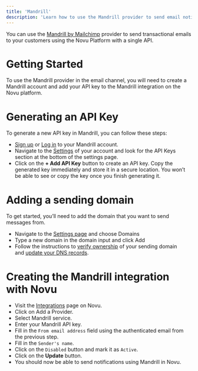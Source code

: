 ```yaml
---
title: 'Mandrill'
description: 'Learn how to use the Mandrill provider to send email notifications using Novu'
---
```


You can use the [Mandrill by Mailchimp](https://mandrillapp.com/) provider to send transactional emails to your customers using the Novu Platform with a single API.

# Getting Started

To use the Mandrill provider in the email channel, you will need to create a Mandrill account and add your API key to the Mandrill integration on the Novu platform.

# Generating an API Key

To generate a new API key in Mandrill, you can follow these steps:

- [Sign up](https://login.mailchimp.com/signup/) or [Log in](https://login.mailchimp.com/) to your Mandrill account.
- Navigate to the [Settings](https://mandrillapp.com/settings) of your account and look for the API Keys section at the bottom of the settings page.
- Click on the **+ Add API Key** button to create an API key. Copy the generated key immediately and store it in a secure location. You won’t be able to see or copy the key once you finish generating it.

# Adding a sending domain

To get started, you’ll need to add the domain that you want to send messages from.

- Navigate to the [Settings page](https://mandrillapp.com/settings/sending-domains) and choose Domains
- Type a new domain in the domain input and click Add
- Follow the instructions to [verify ownership](https://mailchimp.com/developer/transactional/docs/authentication-delivery/#authentication) of your sending domain and [update your DNS records](https://mailchimp.com/developer/transactional/docs/authentication-delivery/#configure-your-dns).

# Creating the Mandrill integration with Novu

- Visit the [Integrations](https://web.novu.co/integrations) page on Novu.
- Click on Add a Provider.
- Select Mandrill service.
- Enter your Mandrill API key.
- Fill in the `From email address` field using the authenticated email from the previous step.
- Fill in the `Sender's name`.
- Click on the `Disabled` button and mark it as `Active`.
- Click on the **Update** button.
- You should now be able to send notifications using Mandrill in Novu.